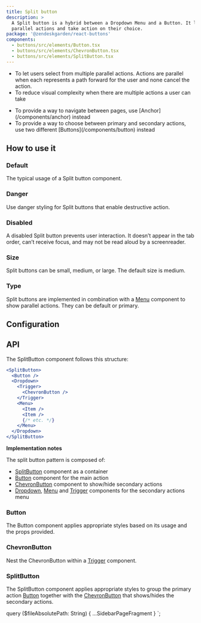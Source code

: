```yaml
---
title: Split button
description: >
  A Split button is a hybrid between a Dropdown Menu and a Button. It lets users choose from
  parallel actions and take action on their choice.
package: '@zendeskgarden/react-buttons'
components:
  - buttons/src/elements/Button.tsx
  - buttons/src/elements/ChevronButton.tsx
  - buttons/src/elements/SplitButton.tsx
---
```


<Usage>
  <Use>
    <ul>
      <li>
        To let users select from multiple parallel actions. Actions are parallel when each
        represents a path forward for the user and none cancel the action.
      </li>
      <li>To reduce visual complexity when there are multiple actions a user can take</li>
    </ul>
  </Use>
  <Misuse>
    <ul>
      <li>
        <Markdown>
          To provide a way to navigate between pages, use [Anchor](/components/anchor) instead
        </Markdown>
      </li>
      <li>
        <Markdown>
          To provide a way to choose between primary and secondary actions, use two different
          [Buttons](/components/button) instead
        </Markdown>
      </li>
    </ul>
  </Misuse>
</Usage>

## How to use it

### Default

The typical usage of a Split button component.


<CodeExample code={SplitButtonDefaultCode}>
  <SplitButtonDefault />
</CodeExample>

### Danger

Use danger styling for Split buttons that enable destructive action.


<CodeExample code={SplitButtonDangerCode}>
  <SplitButtonDanger />
</CodeExample>

### Disabled

A disabled Split button prevents user interaction. It doesn’t appear in the tab order,
can’t receive focus, and may not be read aloud by a screenreader.


<CodeExample code={SplitButtonDisabledCode}>
  <SplitButtonDisabled />
</CodeExample>

### Size

Split buttons can be small, medium, or large. The default size is medium.


<CodeExample code={SplitButtonSizesCode}>
  <SplitButtonSizes />
</CodeExample>

### Type

Split buttons are implemented in combination with a [Menu](/components/menu) component to show
parallel actions. They can be default or primary.


<CodeExample code={SplitButtonTypesCode}>
  <SplitButtonTypes />
</CodeExample>

## Configuration

<Configuration reactPackage={props.data.mdx.package} components={props.data.mdx.components} />

## API

The SplitButton component follows this structure:

```jsx
<SplitButton>
  <Button />
  <Dropdown>
    <Trigger>
      <ChevronButton />
    </Trigger>
    <Menu>
      <Item />
      <Item />
      {/* etc. */}
    </Menu>
  </Dropdown>
</SplitButton>
```

<!-- markdownlint-disable no-emphasis-as-heading -->

**Implementation notes**

<!-- markdownlint-enable no-emphasis-as-heading -->

The split button pattern is composed of:

- [SplitButton](#splitbutton) component as a container
- [Button](#button) component for the main action
- [ChevronButton](#chevronbutton) component to show/hide secondary actions
- [Dropdown](/components/menu/#dropdown), [Menu](/components/menu/#menu) and
  [Trigger](/components/menu/#trigger) components for the secondary actions menu

### Button

<Component components={props.data.mdx.components} componentName="button" />

The Button component applies appropriate styles based on its usage and the props provided.

<PropSheet components={props.data.mdx.components} componentName="button" />

### ChevronButton

<Component components={props.data.mdx.components} componentName="chevronButton" />

Nest the ChevronButton within a [Trigger](/components/menu#trigger) component.

<PropSheet components={props.data.mdx.components} componentName="chevronButton" />

### SplitButton

<Component components={props.data.mdx.components} componentName="splitButton" />

The SplitButton component applies appropriate styles to group the primary action [Button](#button) together
with the [ChevronButton](#chevronbutton) that shows/hides the secondary actions.

<PropSheet components={props.data.mdx.components} componentName="splitButton" />


  query ($fileAbsolutePath: String) {
    ...SidebarPageFragment
  }
`;
